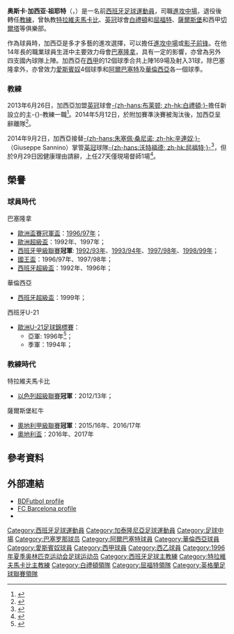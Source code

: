 {{noteTA|G1=足球|G2=FAcup|G3=EPL|G4=西甲
}}
{{Spanish name|García |Junyent}}
{{Infobox football biography
 | name = 奧斯卡·加西亞<br />''Óscar García''
 | image = FC Admira Wacker Mödling vs. FC Red Bull Salzburg (Cup) 2017-04-26 (032).jpg
 | fullname = Óscar García Junyent
 | birth_date = {{birth date and age|1973|4|26|df=y}}
 | birth_place = [[西班牙|西班牙]][[萨瓦德尔|萨瓦德尔]]
 | height = {{height|m=1.84}}
 | position = [[中场#進攻中場|進攻中場]]
 | currentclub = 
 | youthyears1 = 1984–1991 | youthclubs1 = [[巴塞罗那足球俱乐部|巴塞隆拿]]
 | years1 = 1991–1994 | clubs1 = [[巴塞隆拿B隊|巴塞隆拿B隊]] | caps1 = 82 | goals1 = 23
 | years2 = 1993–1999 | clubs2 = [[巴塞罗那足球俱乐部|巴塞隆拿]] | caps2 = 69 | goals2 = 21
 | years3 = 1994–1995 | clubs3 = → [[阿爾巴塞特足球會|阿爾巴塞特]] | caps3 = 29 | goals3 = 2
 | years4 = 1999–2000 | clubs4 = [[巴伦西亚足球俱乐部|華倫西亞]] | caps4 = 20 | goals4 = 4
 | years5 = 2000–2004 | clubs5 = [[皇家西班牙人體育俱樂部|愛斯賓奴]] | caps5 = 51 | goals5 = 4
 | years6 = 2004–2005 | clubs6 = {{le|UE Lleida||列伊达}} | caps6 = 23 | goals6 = 3
 | totalcaps = 274 | totalgoals = 57
 | nationalyears1 = 1989 | nationalteam1 = [[西班牙16歲以下國家足球隊|西班牙U16]] | nationalcaps1 = 1 | nationalgoals1 = 1
 | nationalyears2 = 1991 | nationalteam2 = [[西班牙18歲以下國家足球隊|西班牙U18]] | nationalcaps2 = 4 | nationalgoals2 = 1
 | nationalyears3 = 1991 | nationalteam3 = [[西班牙19歲以下國家足球隊|西班牙U19]] | nationalcaps3 = 1 | nationalgoals3 = 0
 | nationalyears4 = 1991 | nationalteam4 = [[西班牙20歲以下國家足球隊|西班牙U20]] | nationalcaps4 = 3 | nationalgoals4 = 0
 | nationalyears5 = 1992–1996 | nationalteam5 = [[西班牙21歲以下國家足球隊|西班牙U21]] | nationalcaps5 = 24 | nationalgoals5 = 12
 | nationalyears6 = 1996 | nationalteam6 = [[西班牙23歲以下國家足球隊|西班牙U23]] | nationalcaps6 = 4 | nationalgoals6 = 2
 | manageryears1 = 2009–2010 | managerclubs1 = [[加泰罗尼亚联队|加泰隆尼亞]] (助理)
 | manageryears2 = 2010–2012 | managerclubs2 = [[巴塞罗那足球俱乐部|巴塞隆拿]]青年隊
 | manageryears3 = 2012–2013 | managerclubs3 = [[特拉維夫馬卡比足球會|特拉維夫馬卡比]]
 | manageryears4 = 2013–2014 | managerclubs4 = [[布莱顿足球俱乐部|布莱顿]]
 | manageryears5 = 2014       | managerclubs5 = [[特拉維夫馬卡比足球會|特拉維夫馬卡比]]
 | manageryears6 = 2014       | managerclubs6 = [[沃特福德足球俱乐部|屈福特]]
 | manageryears7 = 2015-2017  | managerclubs7 = [[薩爾斯堡紅牛足球會|薩爾斯堡]]
 | manageryears8 = 2017       | managerclubs8 = [[聖伊天體育會|聖伊天]]
 | manageryears9 = 2018       | managerclubs9 = [[奧林比亞高斯足球會|奧林比亞高斯]]
 | manageryears10 = 2019-2020 | managerclubs10 = [[皇家維戈塞爾塔俱樂部|塞爾塔]]
}}

'''奥斯卡·加西亚·祖耶特'''（{{lang-ca|'''Óscar García Junyent'''}}，{{bd|1973年|4月26日|catidx=García, Óscar}}）是一名前[[西班牙|西班牙]][[足球|足球]][[運動員|運動員]]，司職[[中场#進攻中場|進攻中場]]，退役後轉任[[教練|教練]]，曾執教[[特拉維夫馬卡比足球會|特拉維夫馬卡比]]、[[英冠|英冠]]球會[[布莱顿足球俱乐部|白禮頓]]和[[沃特福德足球俱乐部|屈福特]]、[[薩爾斯堡紅牛足球俱樂部|薩爾斯堡]]和西甲[[皇家維戈塞爾塔俱樂部|切爾塔]]等俱樂部。

作為球員時，加西亞是多才多藝的進攻選擇，可以擔任[[中场#進攻中場|進攻中場]]或[[前鋒_(足球)#二传型前锋|影子前锋]]。在他14年長的職業球員生涯中主要效力母會[[巴塞罗那足球俱乐部|巴塞隆拿]]，具有一定的影響，亦曾為另外四支國內球隊上陣。加西亞在[[西甲|西甲]]的12個球季合共上陣169場及射入31球，除巴塞隆拿外，亦曾效力[[皇家西班牙人體育俱樂部|愛斯賓奴]]4個球季和[[阿爾巴塞特足球會|阿爾巴塞特]]及[[巴伦西亚足球俱乐部|華倫西亞]]各一個球季。
<!--
==生平==
=== 球員 ===
Born in [[Sabadell|Sabadell]], [[Province_of_Barcelona|Barcelona]], [[Catalonia|Catalonia]], Óscar made his professional debut with [[FC_Barcelona|FC Barcelona]], his local team. Between 1992 and 1994 he played in five [[La_Liga|La Liga]] matches for Barca who were champions each year and, after a loan at fellow top division [[Albacete_Balompié|Albacete Balompié]], he returned and was often used (with good results) in a variety of offensive roles: during the [[1995–96_La_Liga|1995–96 season]] he scored 10 league goals, the most in the squad, even though he only started 11 of his 28 appearances;<ref>[http://elpais.com/diario/2009/04/06/deportes/1238968819_850215.html "Cruyff me decía: 'Sal y liquida'" ("Cruyff told me: 'Get out there and finish them off'")]; [[El_País|El País]], 6 April 2009 {{es icon}}</ref> Barcelona came out empty in silverware, however.

With his role gradually diminishing, Óscar joined [[Valencia_CF|Valencia CF]] for one season, finishing off with ''Barça'' neighbours [[RCD_Espanyol|RCD Espanyol]] (teaming up again with brother [[Roger_García_Junyent|Roger]], for three seasons) and [[UE_Lleida|UE Lleida]] and retiring in June 2005 at the age of 32. On 7 January 2001, whilst playing for the second club against [[CD_Numancia|CD Numancia]], he was taken to hospital after swallowing his [[tongue|tongue]];<ref>[http://news.bbc.co.uk/sport2/hi/football/europe/1106156.stm Roma continue record start]; [[BBC_Sport|BBC Sport]], 8 January 2001</ref> in the following summer, he nearly signed for [[West_Ham_United_F.C.|West Ham United]], but an eventual deal fell through after a one week's trial and he returned to Espanyol,<ref>[http://www.elmundo.es/elmundodeporte/2002/07/21/liga/1027285227.html Óscar García no ficha por el West Ham (Óscar García does not sign with West Ham)]; [[El_Mundo_(Spain)|El Mundo]], 21 July 2002 {{es icon}}</ref> with whom he never scored more than one goal per season, during four years.

For [[Spain_national_football_team|Spain]], Óscar appeared for [[Spain_national_under-23_football_team|the nation]] at the [[1996_Summer_Olympics|1996 Summer Olympics]] in [[Atlanta|Atlanta]], netting twice for [[Football_at_the_1996_Summer_Olympics|the eventual quarterfinalists]].
-->

=== 教練 ===
<!--
In late 2009 Óscar joined former Barcelona coach [[Johan_Cruyff|Johan Cruyff]]'s coaching staff in the [[Catalonia_national_football_team|Catalonia national team]], as the [[Netherlands|Dutch]] had just been appointed.<ref>[http://www.lavanguardia.com/deportes/noticias/20091116/53825573521/oscar-garcia-sera-el-segundo-entrenador-de-la-seleccion-catalana-de-futbol-espanyol-catalunya-inform.html Òscar García será el segundo entrenador de la selección catalana de fútbol (Òscar García will be assistant coach in Catalan national team)]; [[La_Vanguardia|La Vanguardia]], 16 November 2009 {{es icon}}</ref>

On 22 May 2012 he had his first head coach appointment, signing a two-year contract with [[Israel|Israel]]i team [[Maccabi_Tel_Aviv_F.C.|Maccabi Tel Aviv FC]].<ref>{{cite news|url=http://www.one.co.il/Article/200138.html|title=גארסיה חתם לשנתיים במכבי: הגעתי למועדון פאר|trans_title=Óscar García signed a two-year contract with Maccabi Tel Aviv|publisher=One|language=he|date=22 May 2012|accessdate=22 May 2012}}</ref> Exactly one year later, after [[2012–13_Israeli_Premier_League|leading the club]] to the [[Israeli_Premier_League|national championship]] after a ten-year drought,<ref>{{cite news|url=http://www.sport.es/es/noticias/resto-del-mundo/oscar-garcia-debut-campeon-2371423|title=Òscar Garcia: debut y campeón|trans_title=Òscar Garcia: debut and champion|publisher=[[Sport_(newspaper)|Sport]]|language=es|date=23 April 2013|accessdate=23 April 2013}}</ref> he resigned from his post, citing personal reasons.<ref>{{cite news|url=http://www.maccabi-tlv.co.il/en/news/news-articles/oscar-garcia-steps-down-as-coach/|title=Oscar Garcia steps down as MTA head coach|publisher=Maccabi's official website|date=22 May 2013|accessdate=22 May 2013|archive-url=https://web.archive.org/web/20131022165425/http://www.maccabi-tlv.co.il/en/news/news-articles/oscar-garcia-steps-down-as-coach/|archive-date=2013-10-22|dead-url=yes}}</ref>
-->
2013年6月26日，加西亞加盟[[英冠|英冠]]球會[[布莱顿足球俱乐部|-{zh-hans:布莱顿; zh-hk:白禮頓;}-]]擔任新設立的主-{}-教練一職<ref>{{cite news |language=en |url=http://www.bbc.com/sport/0/football/23074868 |title=Oscar Garcia named new head coach of Brighton & Hove Albion |publisher=''[[BBC_Sport|BBC Sport]]'' |date=2013-06-26 |accessdate=2014-06-24 |archive-date=2014-10-14 |archive-url=https://web.archive.org/web/20141014130721/http://www.bbc.com/sport/0/football/23074868 |dead-url=no }}</ref>。2014年5月12日，於附加賽準決賽被淘汰後，加西亞呈辭離隊<ref>{{cite news |language=en |url=http://www.bbc.com/sport/0/football/27385142 |title=Brighton & Hove Albion head coach Oscar Garcia resigns |publisher=''[[BBC_Sport|BBC Sport]]'' |date=2014-05-12 |accessdate=2014-06-24 |archive-date=2014-05-15 |archive-url=https://web.archive.org/web/20140515115122/http://www.bbc.com/sport/0/football/27385142 |dead-url=no }}</ref>。

2014年9月2日，加西亞接替[[朱塞佩·桑尼诺|-{zh-hans:朱塞佩·桑尼诺; zh-hk:辛連奴;}-]]（Giuseppe Sannino）掌管[[英冠|英冠]]球隊[[沃特福德足球俱乐部|-{zh-hans:沃特福德; zh-hk:屈福特;}-]]<ref name="Oscar Garcia">{{citenews |language=en |url=http://www.bbc.com/sport/0/football/29029373 |title=Oscar Garcia: Watford name ex-Brighton boss as head coach |work=''[[BBC_Sport|BBC Sport]]'' |date=2014-09-02 |accessdate=2014-09-02 |archive-date=2014-09-03 |archive-url=https://web.archive.org/web/20140903165548/http://www.bbc.com/sport/0/football/29029373 |dead-url=no }}</ref>，但於9月29日因健康理由請辭，上任27天僅現場督師1場<ref name="Billy McKinlay">{{citenews |language=en |url=http://www.bbc.com/sport/0/football/29412134 |title=Watford: Oscar Garcia replaced by Billy McKinlay as head coach |work=''[[BBC_Sport|BBC Sport]]'' |date=2014-09-29 |accessdate=2014-09-30 |archive-date=2014-10-01 |archive-url=https://web.archive.org/web/20141001011230/http://www.bbc.com/sport/0/football/29412134 |dead-url=no }}</ref>。

==榮譽==
=== 球員時代 ===
;巴塞隆拿
*[[欧洲优胜者杯|歐洲盃賽冠軍盃]]：[[1996–97年歐洲盃賽冠軍盃|1996/97年]]；
*[[歐洲超級盃|歐洲超級盃]]：1992年、1997年；
*[[西班牙足球甲级联赛|西班牙甲級聯賽]]'''冠軍''': [[1992–93赛季西班牙足球甲级联赛|1992/93年]]、[[1993–94赛季西班牙足球甲级联赛|1993/94年]]、[[1997–98赛季西班牙足球甲级联赛|1997/98年]]、[[1998–99赛季西班牙足球甲级联赛|1998/99年]]；
*[[西班牙國王盃|國王盃]]：1996/97年、1997/98年；
*[[西班牙超級盃|西班牙超級盃]]：1992年、1996年；

;華倫西亞
*[[西班牙超級盃|西班牙超級盃]]：1999年；

;西班牙U-21
*[[歐洲U-21足球錦標賽|歐洲U-21足球錦標賽]]：
** 亞軍: 1996年<ref>{{cite web |url=http://www.orgullobianconero.vavel.com/2013/06/18/italia-ya-gano-un-europeo-a-espana-en-el-1996/ |title=Italia ya ganó un Europeo a España en el 1996 |trans_title=Italy has already won European Championships against Spain in 1996 |publisher=''Orgullo Bianconero'' |language=es |date=18 June 2013 |accessdate=13 November 2013 |deadurl=yes |archiveurl=https://web.archive.org/web/20131113165559/http://www.orgullobianconero.vavel.com/2013/06/18/italia-ya-gano-un-europeo-a-espana-en-el-1996/ |archivedate=2013年11月13日 }}</ref>； 
**  季軍：1994年；

=== 教練時代 ===
;特拉維夫馬卡比
*[[以色列足球超级联赛|以色列超級聯賽]]'''冠軍'''：2012/13年；
;薩爾斯堡紅牛
*[[奧地利足球甲級聯賽|奧地利甲級聯賽]]'''冠軍'''：2015/16年、2016/17年
*[[奧地利盃|奧地利盃]]：2016年、2017年
<!--
== 私人生活 ==
Óscar's brothers, [[Roger_García_Junyent|Roger]] and [[Genís_García_Junyent|Genís]], were also footballers. All youth products of Barcelona, they had however different fates as professionals (especially the latter).<ref>[http://www.fcbarcelona.com/web/english/noticies/futbol/temporada09-10/10/n091029107517.html Barça brothers] {{Webarchive|url=https://archive.is/20121209122154/http://www.fcbarcelona.com/web/english/noticies/futbol/temporada09-10/10/n091029107517.html |date=2012-12-09 }}; Barcelona official website, 29 October 2009</ref>
-->
== 參考資料 ==
{{reflist}}

== 外部連結 ==
*[http://www.bdfutbol.com/en/j/j2132.html BDFutbol profile]{{Wayback|url=http://www.bdfutbol.com/en/j/j2132.html |date=20131013161338 }}
*[http://www.jugadorsfcbarcelona.cat/database//index.php?option=com_hotproperty&task=view&id=350&Itemid=27 FC Barcelona profile] {{Wayback|url=http://www.jugadorsfcbarcelona.cat/database//index.php?option=com_hotproperty&task=view&id=350&Itemid=27 |date=20201104202303 }}
*{{FIFA player|169770|Óscar García}}

{{屈福特領隊}}

{{DEFAULTSORT:Oscar Garcia Junyent}}
[[Category:西班牙足球運動員|Category:西班牙足球運動員]]
[[Category:加泰隆尼亞足球運動員|Category:加泰隆尼亞足球運動員]]
[[Category:足球中場|Category:足球中場]]
[[Category:巴塞罗那球员|Category:巴塞罗那球员]]
[[Category:阿爾巴塞特球員|Category:阿爾巴塞特球員]]
[[Category:華倫西亞球員|Category:華倫西亞球員]]
[[Category:愛斯賓奴球員|Category:愛斯賓奴球員]]
[[Category:西甲球員|Category:西甲球員]]
[[Category:西乙球員|Category:西乙球員]]
[[Category:1996年夏季奥林匹克运动会足球运动员|Category:1996年夏季奥林匹克运动会足球运动员]]
[[Category:西班牙足球主教練|Category:西班牙足球主教練]]
[[Category:特拉維夫馬卡比主教練|Category:特拉維夫馬卡比主教練]]
[[Category:白禮頓領隊|Category:白禮頓領隊]]
[[Category:屈福特領隊|Category:屈福特領隊]]
[[Category:英格蘭足球聯賽領隊|Category:英格蘭足球聯賽領隊]]